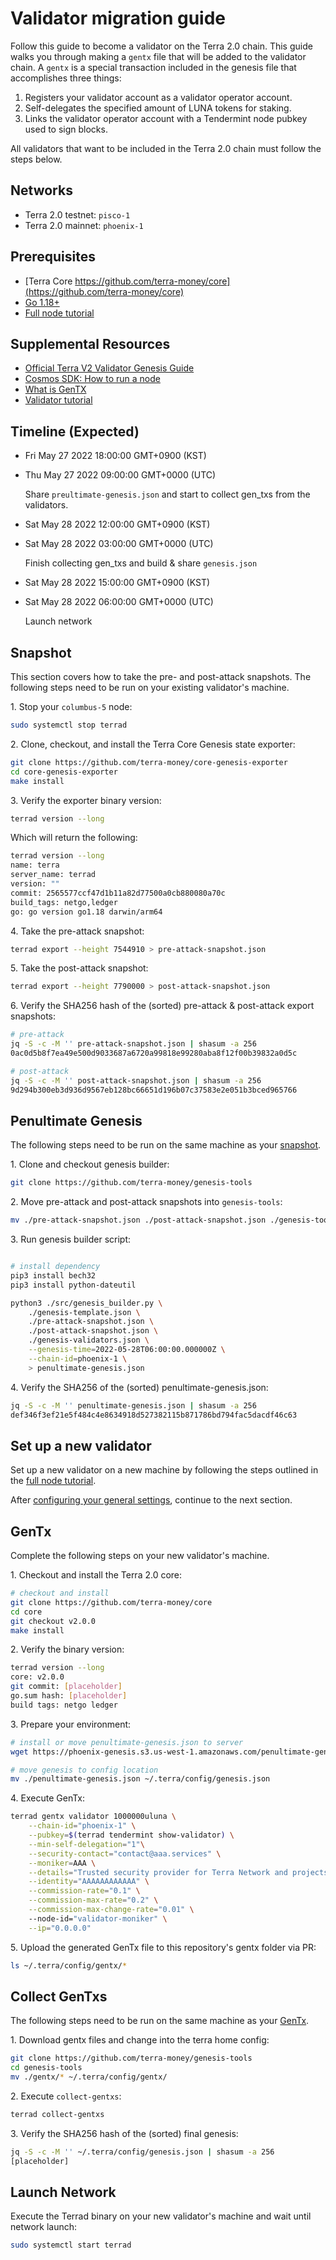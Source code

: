 # Validator migration guide

Follow this guide to become a validator on the Terra 2.0 chain. This guide walks you through making a `gentx` file that will be added to the validator chain. A `gentx` is a special transaction included in the genesis file that accomplishes three things:

1. Registers your validator account as a validator operator account.
2. Self-delegates the specified amount of LUNA tokens for staking.
3. Links the validator operator account with a Tendermint node pubkey used to sign blocks.

All validators that want to be included in the Terra 2.0 chain must follow the steps below.

## Networks

- Terra 2.0 testnet: `pisco-1`
- Terra 2.0 mainnet: `phoenix-1`

## Prerequisites

- [Terra Core https://github.com/terra-money/core](https://github.com/terra-money/core)
- [Go 1.18+](https://go.dev/dl/)
- [Full node tutorial](../full-node/run-a-full-terra-node/README.mdx)

## Supplemental Resources

- [Official Terra V2 Validator Genesis Guide](https://github.com/terra-money/genesis-tools/blob/main/LAUNCH.md)
- [Cosmos SDK: How to run a node](https://docs.cosmos.network/master/run-node/run-node.html)
- [What is GenTX](https://docs.cosmos.network/master/run-node/run-node.html#adding-genesis-accounts)
- [Validator tutorial](https://docs.terra.money/docs/full-node/manage-a-terra-validator/README.html)
    
## Timeline (Expected)

- Fri May 27 2022 18:00:00 GMT+0900 (KST)
- Thu May 27 2022 09:00:00 GMT+0000 (UTC)

    Share `preultimate-genesis.json` and start to collect gen_txs from the validators.

- Sat May 28 2022 12:00:00 GMT+0900 (KST)
- Sat May 28 2022 03:00:00 GMT+0000 (UTC)

    Finish collecting gen_txs and build & share `genesis.json`

- Sat May 28 2022 15:00:00 GMT+0900 (KST)
- Sat May 28 2022 06:00:00 GMT+0000 (UTC)

    Launch network



## Snapshot

This section covers how to take the pre- and post-attack snapshots. The following steps need to be run on your existing validator's machine. 

1\. Stop your `columbus-5` node:

```sh
sudo systemctl stop terrad
```

2\. Clone, checkout, and install the Terra Core Genesis state exporter:

```sh
git clone https://github.com/terra-money/core-genesis-exporter
cd core-genesis-exporter
make install
```

3\. Verify the exporter binary version:

```sh
terrad version --long
```

Which will return the following: 

```sh
terrad version --long
name: terra
server_name: terrad
version: ""
commit: 2565577ccf47d1b11a82d77500a0cb880080a70c
build_tags: netgo,ledger
go: go version go1.18 darwin/arm64
```

4\. Take the pre-attack snapshot:

```sh
terrad export --height 7544910 > pre-attack-snapshot.json
```

5\. Take the post-attack snapshot:

```sh
terrad export --height 7790000 > post-attack-snapshot.json
```

6\. Verify the SHA256 hash of the (sorted) pre-attack & post-attack export snapshots:

```sh
# pre-attack
jq -S -c -M '' pre-attack-snapshot.json | shasum -a 256
0ac0d5b8f7ea49e500d9033687a6720a99818e99280aba8f12f00b39832a0d5c

# post-attack
jq -S -c -M '' post-attack-snapshot.json | shasum -a 256
9d294b300eb3d936d9567eb128bc66651d196b07c37583e2e051b3bced965766
```

## Penultimate Genesis

The following steps need to be run on the same machine as your [snapshot](#snapshot).

1\. Clone and checkout genesis builder:

```sh
git clone https://github.com/terra-money/genesis-tools
```

2\. Move pre-attack and post-attack snapshots into `genesis-tools`:

```sh
mv ./pre-attack-snapshot.json ./post-attack-snapshot.json ./genesis-tools
```

3\. Run genesis builder script:

```sh

# install dependency
pip3 install bech32
pip3 install python-dateutil

python3 ./src/genesis_builder.py \
    ./genesis-template.json \
    ./pre-attack-snapshot.json \
    ./post-attack-snapshot.json \
    ./genesis-validators.json \
    --genesis-time=2022-05-28T06:00:00.000000Z \
    --chain-id=phoenix-1 \
    > penultimate-genesis.json
```

4\. Verify the SHA256 of the (sorted) penultimate-genesis.json:

```sh
jq -S -c -M '' penultimate-genesis.json | shasum -a 256
def346f3ef21e5f484c4e8634918d527382115b871786bd794fac5dacdf46c63
```

## Set up a new validator

Set up a new validator on a new machine by following the steps outlined in the [full node tutorial](https://docs.terra.money/docs/full-node/run-a-full-terra-node/README.html). 

After [configuring your general settings](https://docs.terra.money/docs/full-node/run-a-full-terra-node/configure-general-settings.html), continue to the next section. 

## GenTx

Complete the following steps on your new validator's machine. 

1\. Checkout and install the Terra 2.0 core:

```sh
# checkout and install
git clone https://github.com/terra-money/core
cd core
git checkout v2.0.0
make install
```

2\. Verify the binary version:

```sh
terrad version --long
core: v2.0.0
git commit: [placeholder]
go.sum hash: [placeholder]
build tags: netgo ledger
```

3\. Prepare your environment:

```sh
# install or move penultimate-genesis.json to server
wget https://phoenix-genesis.s3.us-west-1.amazonaws.com/penultimate-genesis.json

# move genesis to config location
mv ./penultimate-genesis.json ~/.terra/config/genesis.json
```

4\. Execute GenTx:

```sh
terrad gentx validator 1000000uluna \
    --chain-id="phoenix-1" \
    --pubkey=$(terrad tendermint show-validator) \
    --min-self-delegation="1"\
    --security-contact="contact@aaa.services" \
    --moniker=AAA \
    --details="Trusted security provider for Terra Network and projects building on Terra." \
    --identity="AAAAAAAAAAAA" \
    --commission-rate="0.1" \
    --commission-max-rate="0.2" \
    --commission-max-change-rate="0.01" \ 
    --node-id="validator-moniker" \
    --ip="0.0.0.0"
```

5\. Upload the generated GenTx file to this repository's gentx folder via PR:

```sh
ls ~/.terra/config/gentx/*
```

## Collect GenTxs

The following steps need to be run on the same machine as your [GenTx](#gentx).

1\. Download gentx files and change into the terra home config:

```sh
git clone https://github.com/terra-money/genesis-tools
cd genesis-tools
mv ./gentx/* ~/.terra/config/gentx/
```

2\. Execute `collect-gentxs`:

```sh
terrad collect-gentxs
```

3\. Verify the SHA256 hash of the (sorted) final genesis:

```sh
jq -S -c -M '' ~/.terra/config/genesis.json | shasum -a 256
[placeholder]
```

## Launch Network

Execute the Terrad binary on your new validator's machine and wait until network launch:

```sh
sudo systemctl start terrad
```

